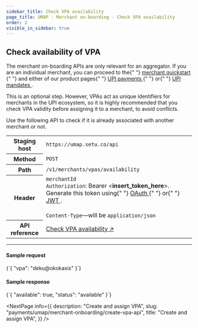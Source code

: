 ```yaml
---
sidebar_title: Check VPA availability
page_title: UMAP - Merchant on-boarding - Check VPA availability
order: 2
visible_in_sidebar: true
---
```


## Check availability of VPA

<Callout type="warning">
  The merchant on-boarding APIs are only relevant for an aggregator. If you are
  an individual merchant, you can proceed to the{" "}
  <a href="/payments/umap/quickstart" target="_self">
    merchant quickstart
  </a>{" "}
  and either of our product pages{" "}
  <a href="/payments/umap/payments" target="_self">
    UPI payments
  </a>{" "}
  or{" "}
  <a href="/payments/umap/mandates" target="_self">
    UPI mandates
  </a>
  .
</Callout>

<br />

This is an optional step. However, VPAs act as unique identifiers for merchants in the UPI ecosystem, so it is highly recommended that you check VPA validity before assigning it to a merchant, to avoid conflicts.

Use the following API to check if it is already associated with another merchant or not.

<table>
  <tbody>
    <tr>
      <th>Staging host</th>
      <td>
        <code>https://umap.setu.co/api</code>
      </td>
    </tr>
    <tr>
      <th>Method</th>
      <td>
        <code>POST</code>
      </td>
    </tr>
    <tr>
      <th>Path</th>
      <td>
        <code>/v1/merchants/vpas/availability</code>
      </td>
    </tr>
    <tr>
      <th>Header</th>
      <td>
        <code>merchantId</code>
        <br />
        <code>Authorization</code>: Bearer &lt;<b>insert_token_here</b>&gt;.
        Generate this token using{" "}
        <a href="/payments/upi-deeplinks/resources/oauth" target="_blank">
          OAuth
        </a>{" "}
        or{" "}
        <a href="/payments/upi-deeplinks/resources/jwt" target="_blank">
          JWT
        </a>
        .<br />
        <br />
        <code>Content-Type</code>—will be <code>application/json</code>
      </td>
    </tr>
    <tr>
      <th>API reference</th>
      <td>
        <a
          href="/payments/umap/api-reference#/category~vpa/operation~vpa#checkAvailability"
          target="_blank"
        >
          Check VPA availability ↗
        </a>
      </td>
    </tr>
  </tbody>
</table>

<hr class="primary" />

#### Sample request

<CodeBlockWithCopy language="json">
  {`{
    "vpa": "deku@okokaxis"
}`}
</CodeBlockWithCopy>

#### Sample response

<CodeBlockWithCopy language="json">
  {`{
  "available": true,
  "status": "available"
}`}
</CodeBlockWithCopy>

<NextPage
  info={{
    description: "Create and assign VPA",
    slug: "payments/umap/merchant-onboarding/create-vpa-api",
    title: "Create and assign VPA",
  }}
/>

<WasPageHelpful />
